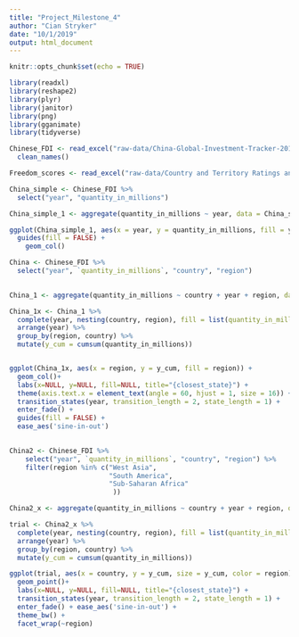```yaml
---
title: "Project_Milestone_4"
author: "Cian Stryker"
date: "10/1/2019"
output: html_document
---
```


```r
knitr::opts_chunk$set(echo = TRUE)

library(readxl)
library(reshape2)
library(plyr)
library(janitor)
library(png)
library(gganimate)
library(tidyverse)
```

```r
Chinese_FDI <- read_excel("raw-data/China-Global-Investment-Tracker-2019-Spring-FINAL.xlsx", skip = 4) %>%
  clean_names()
```


```r
Freedom_scores <- read_excel("raw-data/Country and Territory Ratings and Statuses FIW1973-2018.xlsx")

```

```r
China_simple <- Chinese_FDI %>%
  select("year", "quantity_in_millions")

China_simple_1 <- aggregate(quantity_in_millions ~ year, data = China_simple, FUN = sum)

ggplot(China_simple_1, aes(x = year, y = quantity_in_millions, fill = year)) +
  guides(fill = FALSE) +
    geom_col()
```

```r
China <- Chinese_FDI %>%
  select("year", `quantity_in_millions`, "country", "region") 
  

China_1 <- aggregate(quantity_in_millions ~ country + year + region, data = China, FUN = sum)

China_1x <- China_1 %>%
  complete(year, nesting(country, region), fill = list(quantity_in_millions=0)) %>%
  arrange(year) %>%
  group_by(region, country) %>%
  mutate(y_cum = cumsum(quantity_in_millions))


ggplot(China_1x, aes(x = region, y = y_cum, fill = region)) +
  geom_col()+
  labs(x=NULL, y=NULL, fill=NULL, title="{closest_state}") +
  theme(axis.text.x = element_text(angle = 60, hjust = 1, size = 16)) +
  transition_states(year, transition_length = 2, state_length = 1) +
  enter_fade() + 
  guides(fill = FALSE) +
  ease_aes('sine-in-out') 
  

```

```r
China2 <- Chinese_FDI %>% 
    select("year", `quantity_in_millions`, "country", "region") %>%
    filter(region %in% c("West Asia", 
                         "South America",
                         "Sub-Saharan Africa"
                          ))

China2_x <- aggregate(quantity_in_millions ~ country + year + region, data = China2, FUN = sum)


```

```r

trial <- China2_x %>%
  complete(year, nesting(country, region), fill = list(quantity_in_millions=0)) %>%
  arrange(year) %>%
  group_by(region, country) %>%
  mutate(y_cum = cumsum(quantity_in_millions))

ggplot(trial, aes(x = country, y = y_cum, size = y_cum, color = region)) +
  geom_point()+
  labs(x=NULL, y=NULL, fill=NULL, title="{closest_state}") +
  transition_states(year, transition_length = 2, state_length = 1) +
  enter_fade() + ease_aes('sine-in-out') + 
  theme_bw() +
  facet_wrap(~region)
```
